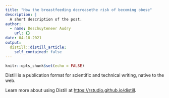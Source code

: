```yaml
---
title: "How the breastfeeding decreasethe risk of becoming obese"
description: |
  A short description of the post.
author:
  - name: Deschuyteneer Audry
    url: {}
date: 04-18-2021
output:
  distill::distill_article:
    self_contained: false
---
```


```r
knitr::opts_chunk$set(echo = FALSE)
```

Distill is a publication format for scientific and technical writing, native to the web.

Learn more about using Distill at <https://rstudio.github.io/distill>.


